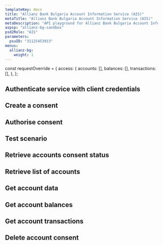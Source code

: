 ```yaml
---
templateKey: docs
title: "Allianz Bank Bulgaria Account Information Service (AIS)"
metaTitle: "Allianz Bank Bulgaria Account Information Service (AIS)"
metaDescription: "API playground for Allianz Bank Bulgaria Account Information Service (AIS)"
aspsp: "allianz-bg-sandbox"
psd2Role: "AIS"
parameters:
  psuID: "31125453913"
menus:
  allianz-bg:
    weight: 1
---
```


const requestOverride = {
  access: {
    accounts: [],
    balances: [],
    transactions: [],
  },
};

  <step>

## Authenticate service with client credentials

  <CreateClientCredentialsToken/>
  </step>
  <step>

## Create a consent

  <StepCreateAccountConsent requestOverride={requestOverride} />
  </step>
  <step>

## Authorise consent

  <AuthoriseStep/>
  </step>
  <step>

## Test scenario

  <AccountMockData scenarios={allianzBGAISScenarios} />
  </step>
  <step>

## Retrieve accounts consent status

  <AccountConsentStatus/>
  </step>
  <step>

## Retrieve list of accounts

  <StepAccounts/>
  </step>
  <step>

## Get account data

  <StepAccount/>
  </step>
  <step>

## Get account balances

  <StepBalances/>
  </step>
  <step>

## Get account transactions

  <StepTransactions/>
  </step>
  <step>

## Delete account consent

  <DeleteAccountConsent/>
  </step>
